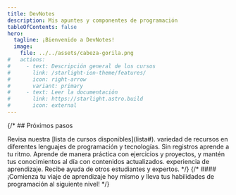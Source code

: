 ```yaml
---
title: DevNotes
description: Mis apuntes y componentes de programación
tableOfContents: false
hero:
  tagline: ¡Bienvenido a DevNotes!
  image:
    file: ../../assets/cabeza-gorila.png
#   actions:
#     - text: Descripción general de los cursos
#       link: /starlight-ion-theme/features/
#       icon: right-arrow
#       variant: primary
#     - text: Leer la documentación
#       link: https://starlight.astro.build
#       icon: external
---
```



{/* ## Próximos pasos

<CardGrid stagger>
	<Card title="Explora" icon="book">
		Revisa nuestra [lista de cursos disponibles](lista#). variedad de recursos en diferentes lenguajes de programación y tecnologías.
	</Card>
	<Card title="Gratis" icon="user">
		Sin registros
	</Card>
	<Card title="Aprende" icon="play">
		aprende a tu ritmo. Aprende de manera práctica con ejercicios y proyectos, y mantén tus conocimientos al día con contenidos actualizados.
	</Card>
	<Card title="Practica" icon="group">
		experiencia de aprendizaje. Recibe ayuda de otros estudiantes y expertos.
	</Card>
</CardGrid> */}
{/* #### ¡Comienza tu viaje de aprendizaje hoy mismo y lleva tus habilidades de programación al siguiente nivel! */}